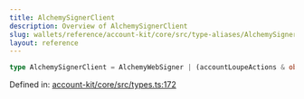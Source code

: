 ```yaml
---
title: AlchemySignerClient
description: Overview of AlchemySignerClient
slug: wallets/reference/account-kit/core/src/type-aliases/AlchemySignerClient
layout: reference
---
```


```ts
type AlchemySignerClient = AlchemyWebSigner | (accountLoupeActions & object);
```

Defined in: [account-kit/core/src/types.ts:172](https://github.com/alchemyplatform/aa-sdk/blob/49e74eee8606f480b200b4612d00d950da8a8742/account-kit/core/src/types.ts#L172)
